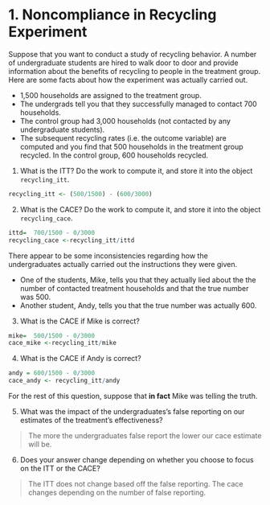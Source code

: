 # 1. Noncompliance in Recycling Experiment 

Suppose that you want to conduct a study of recycling behavior. A number of undergraduate students are hired to walk door to door and provide information about the benefits of recycling to people in the treatment group. Here are some facts about how the experiment was actually carried out.  

- 1,500 households are assigned to the treatment group. 
- The undergrads tell you that they successfully managed to contact 700 households. 
- The control group had 3,000 households (not contacted by any undergraduate students). 
- The subsequent recycling rates (i.e. the outcome variable) are computed and you find that 500 households in the treatment group recycled. In the control group, 600 households recycled.

1. What is the ITT? Do the work to compute it, and store it into the object `recycling_itt`.  

```r
recycling_itt <- (500/1500) - (600/3000)
```

2. What is the CACE? Do the work to compute it, and store it into the object `recycling_cace`.  

```r
ittd=  700/1500 - 0/3000
recycling_cace <-recycling_itt/ittd
```

There appear to be some inconsistencies regarding how the undergraduates actually carried out the instructions they were given. 

- One of the students, Mike, tells you that they actually lied about the the number of contacted treatment households and that the true number was 500. 
- Another student, Andy, tells you that the true number was actually 600.

3. What is the CACE if Mike is correct?

```r
mike=  500/1500 - 0/3000
cace_mike <-recycling_itt/mike
```
  
4. What is the CACE if Andy is correct?

```r
andy = 600/1500 - 0/3000
cace_andy <- recycling_itt/andy
```

For the rest of this question, suppose that **in fact** Mike was telling the truth.  
  
5. What was the impact of the undergraduates’s false reporting on our estimates of the treatment’s effectiveness?

>  The more the undergraduates false report the lower our cace estimate will be.
  
6. Does your answer change depending on whether you choose to focus on the ITT or the CACE?

> The ITT does not change based off the false reporting. The cace changes depending on the number of false reporting.
